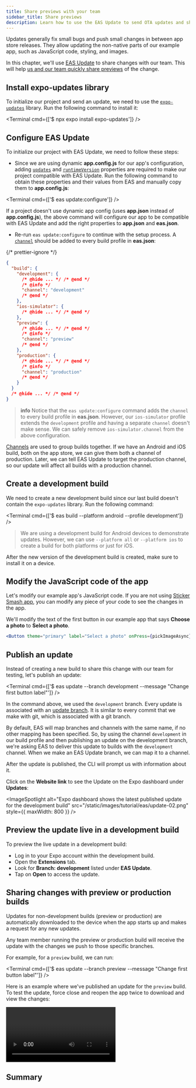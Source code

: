 ```yaml
---
title: Share previews with your team
sidebar_title: Share previews
description: Learn how to use the EAS Update to send OTA updates and share previews with a team.
---
```



Updates generally fix small bugs and push small changes in between app store releases. They allow updating the non-native parts of our example app, such as JavaScript code, styling, and images.

In this chapter, we'll use [EAS Update](/eas-update/introduction/) to share changes with our team. This will help [us and our team quickly share previews](/review/overview/) of the change.

<Step label="1">

## Install expo-updates library

To initialize our project and send an update, we need to use the [`expo-updates`](/versions/latest/sdk/updates/) library. Run the following command to install it:

<Terminal cmd={['$ npx expo install expo-updates']} />

</Step>

<Step label="2">

## Configure EAS Update

To initialize our project with EAS Update, we need to follow these steps:

- Since we are using dynamic **app.config.js** for our app's configuration, adding [`updates`](/versions/latest/config/app/#updates) and [`runtimeVersion`](/eas-update/runtime-versions/#setting-runtimeversion) properties are required to make our project compatible with EAS Update. Run the following command to obtain these properties and their values from EAS and manually copy them to **app.config.js**:

<Terminal cmd={['$ eas update:configure']} />

<Collapsible summary="What about non-dynamic (app.json) projects?">

If a project doesn't use dynamic app config (uses **app.json** instead of **app.config.js**), the above command will configure our app to be compatible with EAS Update and add the right properties to **app.json** and **eas.json**.

</Collapsible>

- Re-run `eas update:configure` to continue with the setup process. A [`channel`](/eas/json/#channel) should be added to every build profile in **eas.json**:

{/* prettier-ignore */}
```json eas.json
{
  "build": {
    "development": {
      /* @hide ... */ /* @end */
      /* @info */
      "channel": "development"
      /* @end */
    },
    "ios-simulator": {
      /* @hide ... */ /* @end */
    },
    "preview": {
      /* @hide ... */ /* @end */
      /* @info */
      "channel": "preview"
      /* @end */
    },
    "production": {
      /* @hide ... */ /* @end */
      /* @info */
      "channel": "production"
      /* @end */
    }
  }
  /* @hide ... */ /* @end */
}
```

> **info** Notice that the `eas update:configure` command adds the `channel` to every build profile in **eas.json**. However, our `ios-simulator` profile extends the `development` profile and having a separate `channel` doesn't make sense. We can safely remove `ios-simulator.channel` from the above configuration.

<Collapsible summary="What is a channel?">

[Channels](/eas-update/how-it-works/#conceptual-overview) are used to group builds together. If we have an Android and iOS build, both on the app store, we can give them both a channel of production. Later, we can tell EAS Update to target the production channel, so our update will affect all builds with a production channel.

</Collapsible>

</Step>

<Step label="3">

## Create a development build

We need to create a new development build since our last build doesn't contain the `expo-updates` library. Run the following command:

<Terminal cmd={['$ eas build --platform android --profile development']} />

> We are using a development build for Android devices to demonstrate updates. However, we can use `--platform all` or `--platform ios` to create a build for both platforms or just for iOS.

After the new version of the development build is created, make sure to install it on a device.

</Step>

<Step label="4">

## Modify the JavaScript code of the app

Let's modify our example app's JavaScript code. If you are not using [Sticker Smash app](/tutorial/eas/introduction/#prerequisites), you can modify any piece of your code to see the changes in the app.

We'll modify the text of the first button in our example app that says **Choose a photo** to **Select a photo**.

```jsx App.js
<Button theme="primary" label="Select a photo" onPress={pickImageAsync} />
```

</Step>

<Step label="5">

## Publish an update

Instead of creating a new build to share this change with our team for testing, let's publish an update:

<Terminal cmd={['$ eas update --branch development --message "Change first button label"']} />

In the command above, we used the `development` branch. Every update is associated with an [update branch](/eas-update/how-it-works/#publishing-an-update). It is similar to every commit that we make with git, which is associated with a git branch.

By default, EAS will map branches and channels with the same name, if no other mapping has been specified. So, by using the channel `development` in our build profile and then publishing an update on the development branch, we're asking EAS to deliver this update to builds with the `development` channel. When we make an EAS Update branch, we can map it to a channel.

After the update is published, the CLI will prompt us with information about it.

<ImageSpotlight
  alt="EAS Update published successfully with CLI prompt"
  src="/static/images/tutorial/eas/update-01.png"
/>

Click on the **Website link** to see the Update on the Expo dashboard under **Updates**:

<ImageSpotlight
  alt="Expo dashboard shows the latest published update for the development build"
  src="/static/images/tutorial/eas/update-02.png"
  style={{ maxWidth: 800 }}
/>

</Step>

<Step label="6">

## Preview the update live in a development build

To preview the live update in a development build:

- Log in to your Expo account within the development build.
- Open the **Extensions** tab.
- Look for **Branch: development** listed under **EAS Update**.
- Tap on **Open** to access the update.

</Step>

<Step label="7">

## Sharing changes with preview or production builds

Updates for non-development builds (preview or production) are automatically downloaded to the device when the app starts up and makes a request for any new updates.

Any team member running the preview or production build will receive the update with the changes we push to those specific branches.

For example, for a `preview` build, we can run:

<Terminal cmd={['$ eas update --branch preview --message "Change first button label"']} />

Here is an example where we've published an update for the `preview` build. To test the update, force close and reopen the app twice to download and view the changes:

<Video file="tutorial/eas/running-update-on-dev.mp4" />

</Step>

## Summary

<ProgressTracker
  currentChapterIndex={9}
  name="EAS_TUTORIAL"
  summary="We successfully configured  EAS Update to manage and publish over-the-air updates across platforms, and explored methods to fetch updates to review."
  nextChapterDescription="In the next chapter, learn about the process of triggering builds from a GitHub repository."
  nextChapterTitle="Trigger builds from a GitHub repository"
  nextChapterLink="/tutorial/eas/using-github/"
/>
